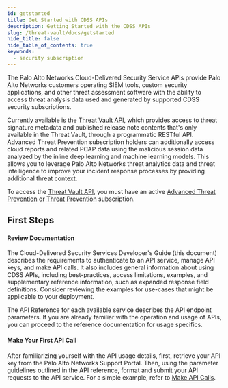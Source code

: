 ```yaml
---
id: getstarted
title: Get Started with CDSS APIs
description: Getting Started with the CDSS APIs
slug: /threat-vault/docs/getstarted
hide_title: false
hide_table_of_contents: true
keywords:
  - security subscription
---
```


The Palo Alto Networks Cloud-Delivered Security Service APIs provide Palo Alto Networks customers operating SIEM tools, custom security applications, and other threat assessment software with the ability to access threat analysis data used and generated by supported CDSS security subscriptions.

Currently available is the [Threat Vault API](/cdss//threat-vault/api), which provides access to threat signature metadata and published release note contents that's only available in the Threat Vault, through a programmatic RESTful API. Advanced Threat Prevention subscription holders can additionally access cloud reports and related PCAP data using the malicious session data analyzed by the inline deep learning and machine learning models. This allows you to leverage Palo Alto Networks threat analytics data and threat intelligence to improve your incident response processes by providing additional threat context.

To access the [Threat Vault API](/cdss/threat-vault/api), you must have an active [Advanced Threat Prevention](https://docs.paloaltonetworks.com/pan-os/10-2/pan-os-admin/threat-prevention/about-threat-prevention/advanced-threat-prevention) or [Threat Prevention](https://docs.paloaltonetworks.com/pan-os/10-2/pan-os-admin/threat-prevention/about-threat-prevention) subscription.

## First Steps

#### Review Documentation

The Cloud-Delivered Security Services Developer's Guide (this document) describes the requirements to authenticate to an API service, manage API keys, and make API calls. It also includes general information about using CDSS APIs, including best-practices, access limitations, examples, and supplementary reference information, such as expanded response field definitions. Consider reviewing the examples for use-cases that might be applicable to your deployment.

The API Reference for each available service describes the API endpoint parameters. If you are already familiar with the operation and usage of APIs, you can proceed to the reference documentation for usage specifics.

#### Make Your First API Call

After familiarizing yourself with the API usage details, first, retrieve your API key from the Palo Alto Networks Support Portal. Then, using the parameter guidelines outlined in the API reference, format and submit your API requests to the API service. For a simple example, refer to [Make API Calls](/cdss/threat-vault/docs/api-call).
